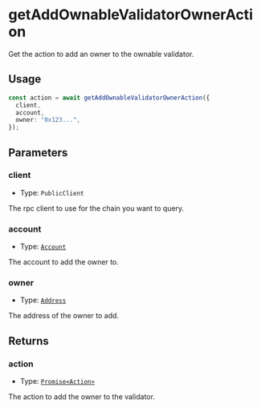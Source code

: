 # getAddOwnableValidatorOwnerAction

Get the action to add an owner to the ownable validator.

## Usage

```typescript copy
const action = await getAddOwnableValidatorOwnerAction({
  client,
  account,
  owner: "0x123...",
});
```

## Parameters

### client

- Type: `PublicClient`

The rpc client to use for the chain you want to query.

### account

- Type: [`Account`](/module-sdk/glossary/types#account)

The account to add the owner to.

### owner

- Type: [`Address`](https://viem.sh/docs/glossary/types#address)

The address of the owner to add.

## Returns

### action

- Type: [`Promise<Action>`](/module-sdk/glossary/types#action)

The action to add the owner to the validator.
